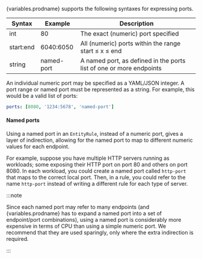 
{variables.prodname} supports the following syntaxes for expressing ports.

| Syntax    | Example    | Description                                                         |
| --------- | ---------- | ------------------------------------------------------------------- |
| int       | 80         | The exact (numeric) port specified                                  |
| start&#58;end | 6040&#58;6050  | All (numeric) ports within the range start &#8804; x &#8804; end              |
| string    | named-port | A named port, as defined in the ports list of one or more endpoints |

An individual numeric port may be specified as a YAML/JSON integer. A port range or
named port must be represented as a string. For example, this would be a valid list of ports:

```yaml
ports: [8080, '1234:5678', 'named-port']
```

#### Named ports

Using a named port in an `EntityRule`, instead of a numeric port, gives a layer of indirection,
allowing for the named port to map to different numeric values for each endpoint.

For example, suppose you have multiple HTTP servers running as workloads; some exposing their HTTP
port on port 80 and others on port 8080. In each workload, you could create a named port called
`http-port` that maps to the correct local port. Then, in a rule, you could refer to the name
`http-port` instead of writing a different rule for each type of server.

:::note

Since each named port may refer to many endpoints (and {variables.prodname} has to expand a named port into
a set of endpoint/port combinations), using a named port is considerably more expensive in terms
of CPU than using a simple numeric port. We recommend that they are used sparingly, only where
the extra indirection is required.

:::

